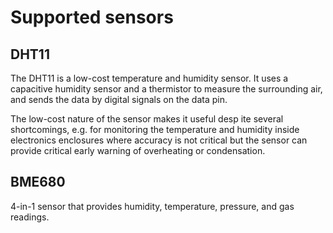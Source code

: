 # Supported sensors

## DHT11

The DHT11 is a low-cost  temperature and humidity sensor. It uses a capacitive humidity sensor and a thermistor to measure the surrounding air, and sends the data by digital signals on the data pin.

The low-cost nature of the sensor makes it useful desp ite several shortcomings, e.g. for monitoring the temperature and humidity inside electronics enclosures where accuracy is not critical but the sensor can provide critical early warning of overheating or condensation.

## BME680

4-in-1 sensor that provides humidity, temperature, pressure, and gas readings.